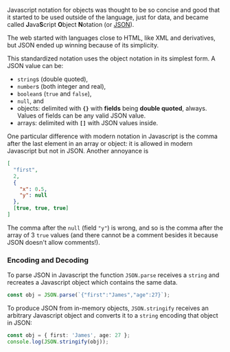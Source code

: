 Javascript notation for objects was thought to be so concise and good that it started to be used outside of the language, just for data, and became called **J**ava**S**cript **O**bject **N**otation (or [JSON](https://json.org)).

The web started with languages close to HTML, like XML and derivatives, but JSON ended up winning because of its simplicity.

This standardized notation uses the object notation in its simplest form. A JSON value can be:

- `string`s (double quoted),
- `number`s (both integer and real),
- `boolean`s (`true` and `false`),
- `null`, and
- objects: delimited with **`{}`** with **fields** being **double quoted**, always. Values of fields can be any valid JSON value.
- arrays: delimited with **`[]`** with JSON values inside.

One particular difference with modern notation in Javascript is the comma after the last element in an array or object: it is allowed in modern Javascript but not in JSON. Another annoyance is

```json
[
  "first",
  2,
  {
    "x": 0.5,
    "y": null
  },
  [true, true, true]
]
```

The comma after the `null` (field `"y"`) is wrong, and so is the comma after the array of 3 `true` values (and there cannot be a comment besides it because JSON doesn't allow comments!).

### Encoding and Decoding

To parse JSON in Javascript the function `JSON.parse` receives a `string` and recreates a Javascript object which contains the same data.

```typescript
const obj = JSON.parse(`{"first":"James","age":27}`);
```

To produce JSON from in-memory objects, `JSON.stringify` receives an arbitrary Javascript object and converts it to a `string` encoding that object in JSON:

```typescript
const obj = { first: 'James', age: 27 };
console.log(JSON.stringify(obj));
```
